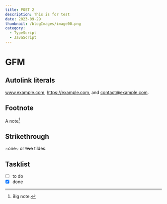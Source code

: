 ```yaml
---
title: POST 2
description: This is for test
date: 2023-09-29
thumbnail: /blogImages/image00.png
category:
  - TypeScript
  - JavaScript
---
```


# GFM

## Autolink literals

www.example.com, https://example.com, and contact@example.com.

## Footnote

A note[^1]

[^1]: Big note.

## Strikethrough

~one~ or ~~two~~ tildes.

## Tasklist

* [ ] to do
* [x] done

